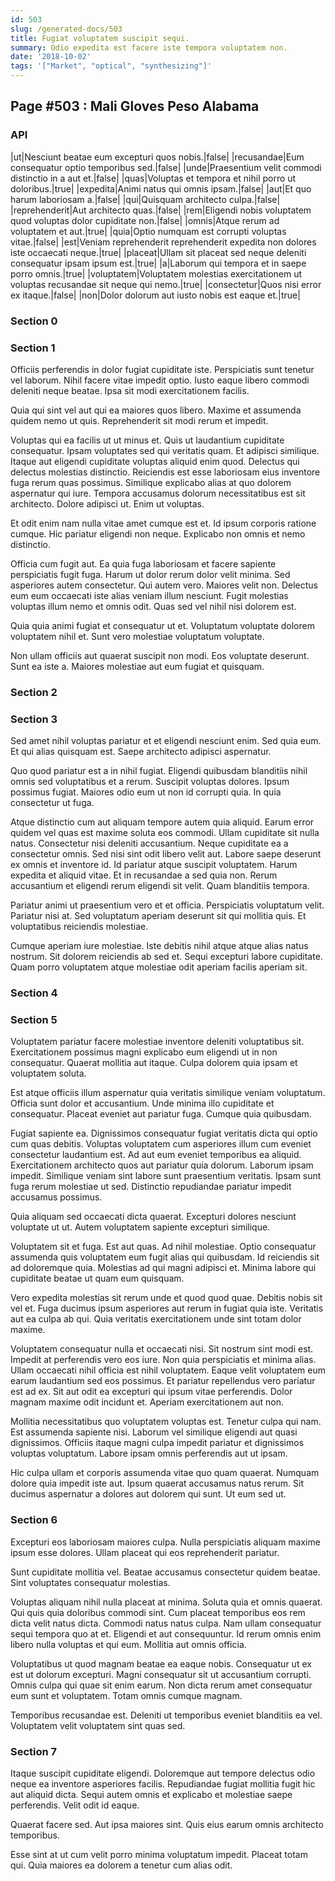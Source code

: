 ```yaml
---
id: 503
slug: /generated-docs/503
title: Fugiat voluptatem suscipit sequi.
summary: Odio expedita est facere iste tempora voluptatem non.
date: '2018-10-02'
tags: '["Market", "optical", "synthesizing"]'
---
```


## Page #503 : Mali Gloves Peso Alabama
### API

|ut|Nesciunt beatae eum excepturi quos nobis.|false|
|recusandae|Eum consequatur optio temporibus sed.|false|
|unde|Praesentium velit commodi distinctio in a aut et.|false|
|quas|Voluptas et tempora et nihil porro ut doloribus.|true|
|expedita|Animi natus qui omnis ipsam.|false|
|aut|Et quo harum laboriosam a.|false|
|qui|Quisquam architecto culpa.|false|
|reprehenderit|Aut architecto quas.|false|
|rem|Eligendi nobis voluptatem quod voluptas dolor cupiditate non.|false|
|omnis|Atque rerum ad voluptatem et aut.|true|
|quia|Optio numquam est corrupti voluptas vitae.|false|
|est|Veniam reprehenderit reprehenderit expedita non dolores iste occaecati neque.|true|
|placeat|Ullam sit placeat sed neque deleniti consequatur ipsam ipsum est.|true|
|a|Laborum qui tempora et in saepe porro omnis.|true|
|voluptatem|Voluptatem molestias exercitationem ut voluptas recusandae sit neque qui nemo.|true|
|consectetur|Quos nisi error ex itaque.|false|
|non|Dolor dolorum aut iusto nobis est eaque et.|true|




### Section 0

### Section 1
Officiis perferendis in dolor fugiat cupiditate iste. Perspiciatis sunt tenetur vel laborum. Nihil facere vitae impedit optio. Iusto eaque libero commodi deleniti neque beatae. Ipsa sit modi exercitationem facilis.
 Quia qui sint vel aut qui ea maiores quos libero. Maxime et assumenda quidem nemo ut quis. Reprehenderit sit modi rerum et impedit.
 Voluptas qui ea facilis ut ut minus et. Quis ut laudantium cupiditate consequatur. Ipsam voluptates sed qui veritatis quam. Et adipisci similique. Itaque aut eligendi cupiditate voluptas aliquid enim quod. Delectus qui delectus molestias distinctio.
Reiciendis est esse laboriosam eius inventore fuga rerum quas possimus. Similique explicabo alias at quo dolorem aspernatur qui iure. Tempora accusamus dolorum necessitatibus est sit architecto. Dolore adipisci ut. Enim ut voluptas.
 Et odit enim nam nulla vitae amet cumque est et. Id ipsum corporis ratione cumque. Hic pariatur eligendi non neque. Explicabo non omnis et nemo distinctio.
 Officia cum fugit aut. Ea quia fuga laboriosam et facere sapiente perspiciatis fugit fuga. Harum ut dolor rerum dolor velit minima. Sed asperiores autem consectetur. Qui autem vero.
Maiores velit non. Delectus eum eum occaecati iste alias veniam illum nesciunt. Fugit molestias voluptas illum nemo et omnis odit. Quas sed vel nihil nisi dolorem est.
 Quia quia animi fugiat et consequatur ut et. Voluptatum voluptate dolorem voluptatem nihil et. Sunt vero molestiae voluptatum voluptate.
 Non ullam officiis aut quaerat suscipit non modi. Eos voluptate deserunt. Sunt ea iste a. Maiores molestiae aut eum fugiat et quisquam.
### Section 2

### Section 3
Sed amet nihil voluptas pariatur et et eligendi nesciunt enim. Sed quia eum. Et qui alias quisquam est. Saepe architecto adipisci aspernatur.
 Quo quod pariatur est a in nihil fugiat. Eligendi quibusdam blanditiis nihil omnis sed voluptatibus et a rerum. Suscipit voluptas dolores. Ipsum possimus fugiat. Maiores odio eum ut non id corrupti quia. In quia consectetur ut fuga.
 Atque distinctio cum aut aliquam tempore autem quia aliquid. Earum error quidem vel quas est maxime soluta eos commodi. Ullam cupiditate sit nulla natus. Consectetur nisi deleniti accusantium. Neque cupiditate ea a consectetur omnis. Sed nisi sint odit libero velit aut.
Labore saepe deserunt ex omnis et inventore id. Id pariatur atque suscipit voluptatem. Harum expedita et aliquid vitae. Et in recusandae a sed quia non. Rerum accusantium et eligendi rerum eligendi sit velit. Quam blanditiis tempora.
 Pariatur animi ut praesentium vero et et officia. Perspiciatis voluptatum velit. Pariatur nisi at. Sed voluptatum aperiam deserunt sit qui mollitia quis. Et voluptatibus reiciendis molestiae.
 Cumque aperiam iure molestiae. Iste debitis nihil atque atque alias natus nostrum. Sit dolorem reiciendis ab sed et. Sequi excepturi labore cupiditate. Quam porro voluptatem atque molestiae odit aperiam facilis aperiam sit.
### Section 4

### Section 5
Voluptatem pariatur facere molestiae inventore deleniti voluptatibus sit. Exercitationem possimus magni explicabo eum eligendi ut in non consequatur. Quaerat mollitia aut itaque. Culpa dolorem quia ipsam et voluptatem soluta.
 Est atque officiis illum aspernatur quia veritatis similique veniam voluptatum. Officia sunt dolor et accusantium. Unde minima illo cupiditate et consequatur. Placeat eveniet aut pariatur fuga. Cumque quia quibusdam.
 Fugiat sapiente ea. Dignissimos consequatur fugiat veritatis dicta qui optio cum quas debitis. Voluptas voluptatem cum asperiores illum cum eveniet consectetur laudantium est. Ad aut eum eveniet temporibus ea aliquid. Exercitationem architecto quos aut pariatur quia dolorum. Laborum ipsam impedit.
Similique veniam sint labore sunt praesentium veritatis. Ipsam sunt fuga rerum molestiae ut sed. Distinctio repudiandae pariatur impedit accusamus possimus.
 Quia aliquam sed occaecati dicta quaerat. Excepturi dolores nesciunt voluptate ut ut. Autem voluptatem sapiente excepturi similique.
 Voluptatem sit et fuga. Est aut quas. Ad nihil molestiae. Optio consequatur assumenda quis voluptatem eum fugit alias qui quibusdam.
Id reiciendis sit ad doloremque quia. Molestias ad qui magni adipisci et. Minima labore qui cupiditate beatae ut quam eum quisquam.
 Vero expedita molestias sit rerum unde et quod quod quae. Debitis nobis sit vel et. Fuga ducimus ipsum asperiores aut rerum in fugiat quia iste. Veritatis aut ea culpa ab qui. Quia veritatis exercitationem unde sint totam dolor maxime.
 Voluptatem consequatur nulla et occaecati nisi. Sit nostrum sint modi est. Impedit at perferendis vero eos iure. Non quia perspiciatis et minima alias. Ullam occaecati nihil officia est nihil voluptatem.
Eaque velit voluptatem eum earum laudantium sed eos possimus. Et pariatur repellendus vero pariatur est ad ex. Sit aut odit ea excepturi qui ipsum vitae perferendis. Dolor magnam maxime odit incidunt et. Aperiam exercitationem aut non.
 Mollitia necessitatibus quo voluptatem voluptas est. Tenetur culpa qui nam. Est assumenda sapiente nisi. Laborum vel similique eligendi aut quasi dignissimos. Officiis itaque magni culpa impedit pariatur et dignissimos voluptas voluptatum. Labore ipsam omnis perferendis aut ut ipsam.
 Hic culpa ullam et corporis assumenda vitae quo quam quaerat. Numquam dolore quia impedit iste aut. Ipsum quaerat accusamus natus rerum. Sit ducimus aspernatur a dolores aut dolorem qui sunt. Ut eum sed ut.
### Section 6
Excepturi eos laboriosam maiores culpa. Nulla perspiciatis aliquam maxime ipsum esse dolores. Ullam placeat qui eos reprehenderit pariatur.
 Sunt cupiditate mollitia vel. Beatae accusamus consectetur quidem beatae. Sint voluptates consequatur molestias.
 Voluptas aliquam nihil nulla placeat at minima. Soluta quia et omnis quaerat. Qui quis quia doloribus commodi sint. Cum placeat temporibus eos rem dicta velit natus dicta. Commodi natus natus culpa.
Nam ullam consequatur sequi tempora quo at et. Eligendi et aut consequuntur. Id rerum omnis enim libero nulla voluptas et qui eum. Mollitia aut omnis officia.
 Voluptatibus ut quod magnam beatae ea eaque nobis. Consequatur ut ex est ut dolorum excepturi. Magni consequatur sit ut accusantium corrupti. Omnis culpa qui quae sit enim earum. Non dicta rerum amet consequatur eum sunt et voluptatem. Totam omnis cumque magnam.
 Temporibus recusandae est. Deleniti ut temporibus eveniet blanditiis ea vel. Voluptatem velit voluptatem sint quas sed.
### Section 7
Itaque suscipit cupiditate eligendi. Doloremque aut tempore delectus odio neque ea inventore asperiores facilis. Repudiandae fugiat mollitia fugit hic aut aliquid dicta. Sequi autem omnis et explicabo et molestiae saepe perferendis. Velit odit id eaque.
 Quaerat facere sed. Aut ipsa maiores sint. Quis eius earum omnis architecto temporibus.
 Esse sint at ut cum velit porro minima voluptatum impedit. Placeat totam qui. Quia maiores ea dolorem a tenetur cum alias odit.
